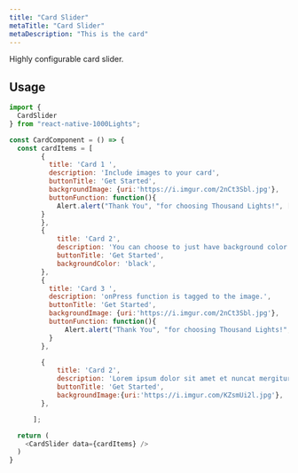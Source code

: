 ```yaml
---
title: "Card Slider"
metaTitle: "Card Slider"
metaDescription: "This is the card"
---
```



Highly configurable card slider.

<Images src={cardSlider} />


## Usage

```javascript
import {
  CardSlider
} from "react-native-1000Lights";

const CardComponent = () => {
  const cardItems = [
        {
          title: 'Card 1 ',
          description: 'Include images to your card',
          buttonTitle: 'Get Started',
          backgroundImage: {uri:'https://i.imgur.com/2nCt3Sbl.jpg'},
          buttonFunction: function(){
            Alert.alert("Thank You", "for choosing Thousand Lights!", [{text:"Welcome"}])
        }
        },
        {
            title: 'Card 2',
            description: 'You can choose to just have background color',
            buttonTitle: 'Get Started',
            backgroundColor: 'black',
        },
        {
          title: 'Card 3 ',
          description: 'onPress function is tagged to the image.',
          buttonTitle: 'Get Started',
          backgroundImage: {uri:'https://i.imgur.com/2nCt3Sbl.jpg'},
          buttonFunction: function(){
              Alert.alert("Thank You", "for choosing Thousand Lights!", [{text:"Welcome"}])
          }
        },

        {
            title: 'Card 2',
            description: 'Lorem ipsum dolor sit amet et nuncat mergitur',
            buttonTitle: 'Get Started',
            backgroundImage:{uri:'https://i.imgur.com/KZsmUi2l.jpg'},
        },

      ];

  return (
    <CardSlider data={cardItems} />
  )
}

```

<Table data={cardData.cardSlider} />

<!-- ## Live Editing example

```javascript react-live=true
<button className={"btn btn-default"}>Change my text</button>
``` -->
